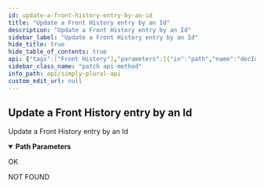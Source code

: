 ```yaml
---
id: update-a-front-history-entry-by-an-id
title: "Update a Front History entry by an Id"
description: "Update a Front History entry by an Id"
sidebar_label: "Update a Front History entry by an Id"
hide_title: true
hide_table_of_contents: true
api: {"tags":["Front History"],"parameters":[{"in":"path","name":"docId","schema":{"type":"string"},"required":true,"description":"String Id of the document"}],"responses":{"200":{"description":"OK"},"404":{"description":"NOT FOUND"}},"description":"Update a Front History entry by an Id","method":"patch","path":"/v1/frontHistory/{docId}","servers":[{"url":"https://api.apparyllis.com:8443"},{"url":"https://devapi.apparyllis.com"}],"info":{"title":"Simply Plural API","description":"This is a work-in-progress API definition. If you need to know specifcs, please go to https://github.com/ApparyllisOrg/SimplyPluralApi/blob/release/src/api/v1/routes.ts","version":"1.0"},"postman":{"name":"Update a Front History entry by an Id","description":{"type":"text/plain"},"url":{"path":["v1","frontHistory",":docId"],"host":["{{baseUrl}}"],"query":[],"variable":[{"disabled":false,"description":{"content":"(Required) String Id of the document","type":"text/plain"},"type":"any","value":"","key":"docId"}]},"method":"PATCH"}}
sidebar_class_name: "patch api-method"
info_path: api/simply-plural-api
custom_edit_url: null
---
```



## Update a Front History entry by an Id



Update a Front History entry by an Id

<details style={{"marginBottom":"1rem"}} data-collapsed={false} open={true}><summary style={{}}><strong>Path Parameters</strong></summary><div><ul><ParamsItem className={"paramsItem"} param={{"in":"path","name":"docId","schema":{"type":"string"},"required":true,"description":"String Id of the document"}}></ParamsItem></ul></div></details><div><ApiTabs><TabItem label={"200"} value={"200"}><div>

OK

</div><div></div></TabItem><TabItem label={"404"} value={"404"}><div>

NOT FOUND

</div><div></div></TabItem></ApiTabs></div>
      